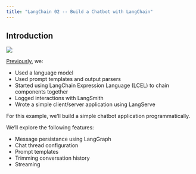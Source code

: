 ```yaml
---
title: "LangChain 02 -- Build a Chatbot with LangChain"
---
```


## Introduction

[![](https://colab.research.google.com/assets/colab-badge.svg)](https://colab.research.google.com/github/trgardos/ml-549-fa24/blob/main/src/langchain/langchain-chatbot.ipynb)

[Previously](16-langchain01.qmd), we:

- Used a language model
- Used prompt templates and output parsers
- Started using LangChain Expression Language (LCEL) to chain components together
- Logged interactions with LangSmith
- Wrote a simple client/server application using LangServe

For this example, we'll build a simple chatbot application programmatically.

We'll explore the following features:

- Message persistance using LangGraph
- Chat thread configuration
- Prompt templates
- Trimming conversation history
- Streaming
